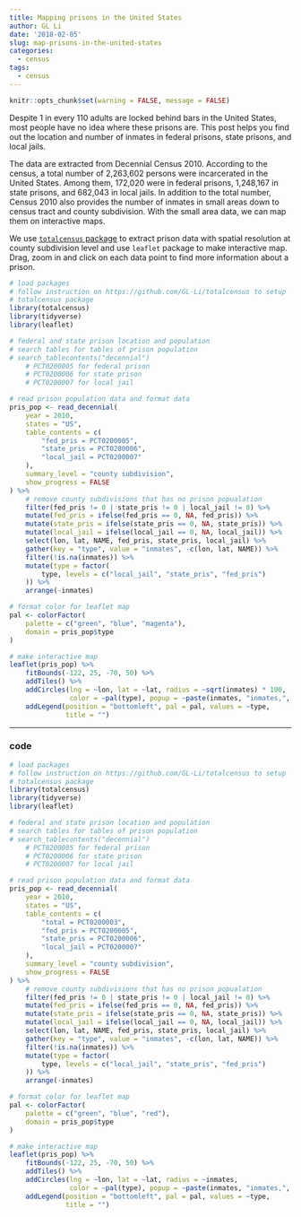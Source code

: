 ```yaml
---
title: Mapping prisons in the United States
author: GL Li
date: '2018-02-05'
slug: map-prisons-in-the-united-states
categories:
  - census
tags:
  - census
---
```

```r
knitr::opts_chunk$set(warning = FALSE, message = FALSE)

```

Despite 1 in every 110 adults are locked behind bars in the United States, most people have no idea where these prisons are. This post helps you find out the location and number of inmates in federal prisons, state prisons, and local jails.


The data are extracted from Decennial Census 2010. According to the census, a total number of 2,263,602 persons were incarcerated in the United States. Among them, 172,020 were in federal prisons, 1,248,167 in state prisons, and 682,043 in local jails. In addition to the total number, Census 2010 also provides the number of inmates in small areas down to census tract and county subdivision. With the small area data, we can map them on interactive maps.


We use [`totalcensus` package](https://github.com/GL-Li/totalcensus) to extract prison data with spatial resolution at county subdivision level and use `leaflet` package to make interactive map. Drag, zoom in and click on each data point to find more information about a prison.  

```r
# load packages
# follow instruction on https://github.com/GL-Li/totalcensus to setup 
# totalcensus package
library(totalcensus)  
library(tidyverse)
library(leaflet)

# federal and state prison location and population
# search tables for tables of prison population
# search_tablecontents("decennial")
    # PCT0200005 for federal prison
    # PCT0200006 for state prison
    # PCT0200007 for local jail

# read prison population data and format data
pris_pop <- read_decennial(
    year = 2010,
    states = "US",
    table_contents = c(
        "fed_pris = PCT0200005", 
        "state_pris = PCT0200006",
        "local_jail = PCT0200007"
    ),
    summary_level = "county subdivision",
    show_progress = FALSE
) %>%
    # remove county subdivisions that has no prison popualation
    filter(fed_pris != 0 | state_pris != 0 | local_jail != 0) %>%
    mutate(fed_pris = ifelse(fed_pris == 0, NA, fed_pris)) %>%
    mutate(state_pris = ifelse(state_pris == 0, NA, state_pris)) %>%
    mutate(local_jail = ifelse(local_jail == 0, NA, local_jail)) %>%
    select(lon, lat, NAME, fed_pris, state_pris, local_jail) %>%
    gather(key = "type", value = "inmates", -c(lon, lat, NAME)) %>%
    filter(!is.na(inmates)) %>%
    mutate(type = factor(
        type, levels = c("local_jail", "state_pris", "fed_pris")
    )) %>%
    arrange(-inmates)

# format color for leaflet map
pal <- colorFactor(
    palette = c("green", "blue", "magenta"),
    domain = pris_pop$type
)

# make interactive map
leaflet(pris_pop) %>%
    fitBounds(-122, 25, -70, 50) %>%
    addTiles() %>%
    addCircles(lng = ~lon, lat = ~lat, radius = ~sqrt(inmates) * 100,
               color = ~pal(type), popup = ~paste(inmates, "inmates,", NAME)) %>%
    addLegend(position = "bottomleft", pal = pal, values = ~type, 
              title = "")
```


***
### code

```r
# load packages
# follow instruction on https://github.com/GL-Li/totalcensus to setup 
# totalcensus package
library(totalcensus)  
library(tidyverse)
library(leaflet)

# federal and state prison location and population
# search tables for tables of prison population
# search_tablecontents("decennial")
    # PCT0200005 for federal prison
    # PCT0200006 for state prison
    # PCT0200007 for local jail

# read prison population data and format data
pris_pop <- read_decennial(
    year = 2010,
    states = "US",
    table_contents = c(
        "total = PCT0200003", 
        "fed_pris = PCT0200005", 
        "state_pris = PCT0200006",
        "local_jail = PCT0200007"
    ),
    summary_level = "county subdivision",
    show_progress = FALSE
) %>%
    # remove county subdivisions that has no prison popualation
    filter(fed_pris != 0 | state_pris != 0 | local_jail != 0) %>%
    mutate(fed_pris = ifelse(fed_pris == 0, NA, fed_pris)) %>%
    mutate(state_pris = ifelse(state_pris == 0, NA, state_pris)) %>%
    mutate(local_jail = ifelse(local_jail == 0, NA, local_jail)) %>%
    select(lon, lat, NAME, fed_pris, state_pris, local_jail) %>%
    gather(key = "type", value = "inmates", -c(lon, lat, NAME)) %>%
    filter(!is.na(inmates)) %>%
    mutate(type = factor(
        type, levels = c("local_jail", "state_pris", "fed_pris")
    )) %>%
    arrange(-inmates)

# format color for leaflet map
pal <- colorFactor(
    palette = c("green", "blue", "red"),
    domain = pris_pop$type
)

# make interactive map
leaflet(pris_pop) %>%
    fitBounds(-122, 25, -70, 50) %>%
    addTiles() %>%
    addCircles(lng = ~lon, lat = ~lat, radius = ~inmates,
               color = ~pal(type), popup = ~paste(inmates, "inmates,", NAME)) %>%
    addLegend(position = "bottomleft", pal = pal, values = ~type,
              title = "")
```

